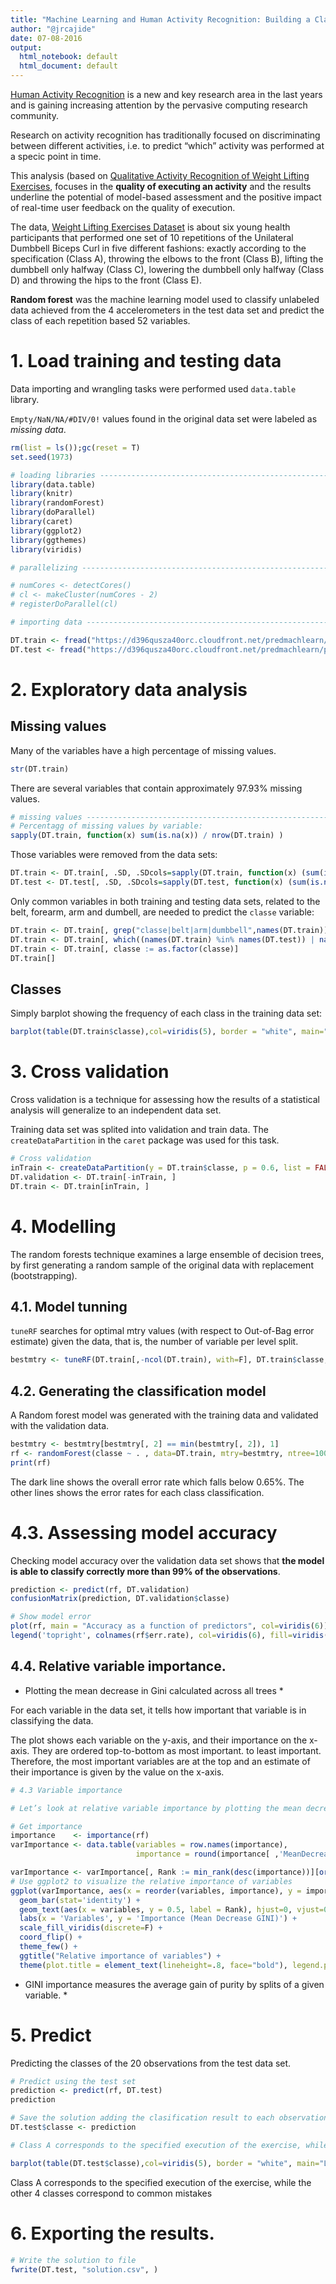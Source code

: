 ```yaml
---
title: "Machine Learning and Human Activity Recognition: Building a Classifier for Wearable Accelerometers’ Data"
author: "@jrcajide"
date: 07-08-2016
output:
  html_notebook: default
  html_document: default
---
```


[Human Activity Recognition](https://en.wikipedia.org/wiki/Activity_recognition) is a new and key research area in the last years and is gaining increasing attention by the pervasive computing research community. 

Research on activity recognition has traditionally focused on discriminating between different activities, i.e. to predict "which" activity was performed at a specic point in time. 

This analysis (based on [Qualitative Activity Recognition of Weight Lifting Exercises](http://groupware.les.inf.puc-rio.br/work.jsf?p1=11201), focuses in the **quality of executing an activity** and the results underline the potential of model-based assessment and the positive impact of real-time user feedback on the quality of execution.

The data, [Weight Lifting Exercises Dataset](http://groupware.les.inf.puc-rio.br/har) is about six young health participants that performed one set of 10 repetitions of the Unilateral Dumbbell Biceps Curl in five different fashions: exactly according to the specification (Class A), throwing the elbows to the front (Class B), lifting the dumbbell only halfway (Class C), lowering the dumbbell only halfway (Class D) and throwing the hips to the front (Class E).

**Random forest** was the machine learning model used to classify unlabeled data achieved from the 4 accelerometers in the test data set and predict the class of each repetition based 52 variables.

# 1. Load training and testing data

Data importing and wrangling tasks were performed used `data.table` library. 

`Empty/NaN/NA/#DIV/0!` values found in the original data set were labeled as *missing data*. 

```r
rm(list = ls());gc(reset = T)
set.seed(1973)

# loading libraries -------------------------------------------------------
library(data.table)
library(knitr)
library(randomForest)
library(doParallel)
library(caret)
library(ggplot2)
library(ggthemes)
library(viridis)

# parallelizing -----------------------------------------------------------

# numCores <- detectCores()
# cl <- makeCluster(numCores - 2) 
# registerDoParallel(cl) 

# importing data ----------------------------------------------------------

DT.train <- fread("https://d396qusza40orc.cloudfront.net/predmachlearn/pml-training.csv", stringsAsFactors = F, drop = 'V1', na.strings = c('','#DIV/0!','NA'))
DT.test <- fread("https://d396qusza40orc.cloudfront.net/predmachlearn/pml-testing.csv", stringsAsFactors = F, drop = 'V1', na.strings = c('','#DIV/0!','NA'))
```

# 2. Exploratory data analysis

## Missing values
Many of the variables have a high percentage of missing values.

```r
str(DT.train)
```


There are several variables that contain approximately 97.93% missing values.

```r
# missing values ----------------------------------------------------------
# Percentagg of missing values by variable:
sapply(DT.train, function(x) sum(is.na(x)) / nrow(DT.train) )
```

Those variables were removed from the data sets:
```r
DT.train <- DT.train[, .SD, .SDcols=sapply(DT.train, function(x) (sum(is.na(x))) / nrow(DT.train)) < 0.9793089  ]
DT.test <- DT.test[, .SD, .SDcols=sapply(DT.test, function(x) (sum(is.na(x))) / nrow(DT.test)) < 0.9793089  ]
```

Only common variables in both training and testing data sets, related to the belt, forearm, arm and dumbell, are needed to predict the `classe` variable:

```r
DT.train <- DT.train[, grep("classe|belt|arm|dumbbell",names(DT.train)), with=F]
DT.train <- DT.train[, which((names(DT.train) %in% names(DT.test)) | names(DT.train)=="classe"), with=F]
DT.train <- DT.train[, classe := as.factor(classe)]
DT.train[]
```

## Classes

Simply barplot showing the frequency of each class in the training data set:

```r
barplot(table(DT.train$classe),col=viridis(5), border = "white", main="Classes for repetitions of the Unilateral Dumbbell Biceps Curl", sub="Exactly according to the specification (Class A), mistakes (Class B to E)")
```





# 3. Cross validation

Cross validation is a technique for assessing how the results of a statistical analysis will generalize to an independent data set. 

Training data set was splited into validation and train data. The `createDataPartition` in the `caret` package was used for this task.

```r
# Cross validation
inTrain <- createDataPartition(y = DT.train$classe, p = 0.6, list = FALSE)
DT.validation <- DT.train[-inTrain, ]
DT.train <- DT.train[inTrain, ] 
```

# 4. Modelling

The random forests technique examines a large ensemble of decision trees, by first generating a random sample of the original data with replacement (bootstrapping).

## 4.1. Model tunning

`tuneRF` searches for optimal mtry values (with respect to Out-of-Bag error estimate) given the data, that is, the number of variable per level split.

```r
bestmtry <- tuneRF(DT.train[,-ncol(DT.train), with=F], DT.train$classe, ntreeTry=100, stepFactor=1.5, improve=0.01, trace=TRUE, plot=TRUE, dobest=FALSE)
```

## 4.2. Generating the classification model

A Random forest model was generated with the training data and validated with the validation data. 


```r
bestmtry <- bestmtry[bestmtry[, 2] == min(bestmtry[, 2]), 1]
rf <- randomForest(classe ~ . , data=DT.train, mtry=bestmtry, ntree=1000, keep.forest=TRUE, importance=TRUE, test=DT.validation)
print(rf)

```

The dark line shows the overall error rate which falls below 0.65%. The other lines shows the error rates for each class classification. 

# 4.3. Assessing model accuracy

Checking model accuracy over the validation data set shows that **the model is able to classify correctly more than 99% of the observations**.

```r
prediction <- predict(rf, DT.validation)
confusionMatrix(prediction, DT.validation$classe)
```

```r
# Show model error
plot(rf, main = "Accuracy as a function of predictors", col=viridis(6))
legend('topright', colnames(rf$err.rate), col=viridis(6), fill=viridis(6))

```
## 4.4. Relative variable importance.

* Plotting the mean decrease in Gini calculated across all trees *

For each variable in the data set, it tells how important that variable is in classifying the data. 

The plot shows each variable on the y-axis, and their importance on the x-axis. They are ordered top-to-bottom as most important. to least important. Therefore, the most important variables are at the top and an estimate of their importance is given by the value on the x-axis.

```r
# 4.3 Variable importance

# Let’s look at relative variable importance by plotting the mean decrease in Gini calculated across all trees.

# Get importance
importance    <- importance(rf)
varImportance <- data.table(variables = row.names(importance), 
                            importance = round(importance[ ,'MeanDecreaseGini'],2))

varImportance <- varImportance[, Rank := min_rank(desc(importance))][order((Rank)),]
# Use ggplot2 to visualize the relative importance of variables
ggplot(varImportance, aes(x = reorder(variables, importance), y = importance, fill = importance)) +
  geom_bar(stat='identity') + 
  geom_text(aes(x = variables, y = 0.5, label = Rank), hjust=0, vjust=0.55, size = 3, colour = 'white') +
  labs(x = 'Variables', y = 'Importance (Mean Decrease GINI)') +
  scale_fill_viridis(discrete=F) +
  coord_flip() + 
  theme_few() +
  ggtitle("Relative importance of variables") + 
  theme(plot.title = element_text(lineheight=.8, face="bold"), legend.position="none") 
```

* GINI importance measures the average gain of purity by splits of a given variable. *



# 5. Predict
Predicting the classes of the 20 observations from the test data set. 

```r
# Predict using the test set
prediction <- predict(rf, DT.test)
prediction
```

```r
# Save the solution adding the clasification result to each observation in the test set
DT.test$classe <- prediction

# Class A corresponds to the specified execution of the exercise, while the other 4 classes correspond to common mistakes

barplot(table(DT.test$classe),col=viridis(5), border = "white", main="Labels assigned by the model", sub="")
```
Class A corresponds to the specified execution of the exercise, while the other 4 classes correspond to common mistakes

# 6. Exporting the results.
```r
# Write the solution to file
fwrite(DT.test, "solution.csv", )
```

